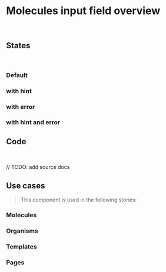 
<Meta title="Molecules/Input Field/Overview" />

# Molecules input field overview

<br />

## States

<br />

### Default

<Canvas>
  <Story of={InputFieldStories.InputFieldDefault}></Story>
</Canvas>

### with hint

<Canvas>
  <Story of={InputFieldStories.InputFieldHint}></Story>
</Canvas>

### with error

<Canvas>
  <Story of={InputFieldStories.InputFieldError}></Story>
</Canvas>

### with hint and error

<Canvas>
  <Story of={InputFieldStories.InputFieldHintError}></Story>
</Canvas>

## Code

<br />

// TODO: add source docs

## Use cases

> This component is used in the following stories:

### Molecules

### Organisms

### Templates

### Pages
